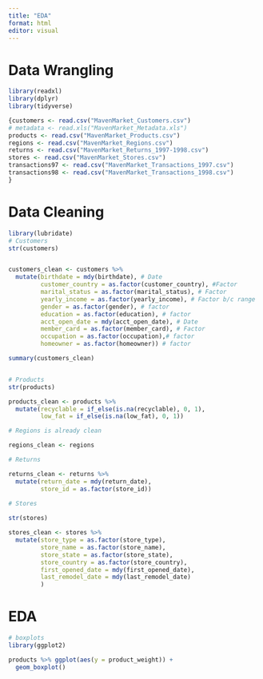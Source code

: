 ```yaml
---
title: "EDA"
format: html
editor: visual
---
```

# Data Wrangling
```r
library(readxl)
library(dplyr)
library(tidyverse)

{customers <- read.csv("MavenMarket_Customers.csv")
# metadata <- read.xls("MavenMarket_Metadata.xls")
products <- read.csv("MavenMarket_Products.csv")
regions <- read.csv("MavenMarket_Regions.csv")
returns <- read.csv("MavenMarket_Returns_1997-1998.csv")
stores <- read.csv("MavenMarket_Stores.csv")
transactions97 <- read.csv("MavenMarket_Transactions_1997.csv")
transactions98 <- read.csv("MavenMarket_Transactions_1998.csv")
}

```

# Data Cleaning
```r
library(lubridate)
# Customers
str(customers)


customers_clean <- customers %>% 
  mutate(birthdate = mdy(birthdate), # Date
         customer_country = as.factor(customer_country), #Factor
         marital_status = as.factor(marital_status), # Factor
         yearly_income = as.factor(yearly_income), # Factor b/c range
         gender = as.factor(gender), # factor
         education = as.factor(education), # factor
         acct_open_date = mdy(acct_open_date), # Date
         member_card = as.factor(member_card), # Factor
         occupation = as.factor(occupation),# factor
         homeowner = as.factor(homeowner)) # factor

summary(customers_clean)


# Products
str(products)

products_clean <- products %>% 
  mutate(recyclable = if_else(is.na(recyclable), 0, 1),
         low_fat = if_else(is.na(low_fat), 0, 1))

# Regions is already clean

regions_clean <- regions

# Returns

returns_clean <- returns %>% 
  mutate(return_date = mdy(return_date),
         store_id = as.factor(store_id))
  
# Stores

str(stores)

stores_clean <- stores %>% 
  mutate(store_type = as.factor(store_type),
         store_name = as.factor(store_name),
         store_state = as.factor(store_state),
         store_country = as.factor(store_country),
         first_opened_date = mdy(first_opened_date),
         last_remodel_date = mdy(last_remodel_date)
         )

```

# EDA
```r
# boxplots
library(ggplot2)

products %>% ggplot(aes(y = product_weight)) +
  geom_boxplot()
```

